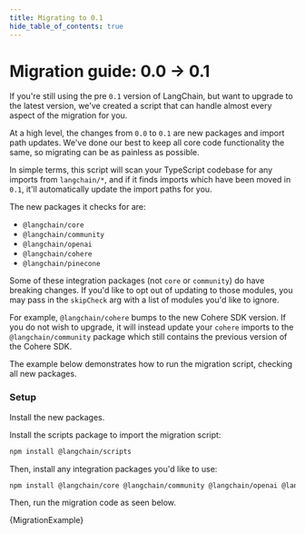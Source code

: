 ```yaml
---
title: Migrating to 0.1
hide_table_of_contents: true
---
```


# Migration guide: 0.0 -> 0.1

If you're still using the pre `0.1` version of LangChain, but want to upgrade to the latest version, we've created a script that can handle almost every aspect of the migration for you.

At a high level, the changes from `0.0` to `0.1` are new packages and import path updates.
We've done our best to keep all core code functionality the same, so migrating can be as painless as possible.

In simple terms, this script will scan your TypeScript codebase for any imports from `langchain/*`, and if it finds imports which have been moved in `0.1`, it'll automatically update the import paths for you.

The new packages it checks for are:

- `@langchain/core`
- `@langchain/community`
- `@langchain/openai`
- `@langchain/cohere`
- `@langchain/pinecone`

Some of these integration packages (not `core` or `community`) do have breaking changes. If you'd like to opt out of updating to those modules, you may pass in the `skipCheck` arg with a list of modules you'd like to ignore.

For example, `@langchain/cohere` bumps to the new Cohere SDK version. If you do not wish to upgrade, it will instead update your `cohere` imports to the `@langchain/community` package which still contains the previous version of the Cohere SDK.

The example below demonstrates how to run the migration script, checking all new packages.

### Setup

Install the new packages.


<IntegrationInstallTooltip></IntegrationInstallTooltip>

Install the scripts package to import the migration script:

```bash npm2yarn
npm install @langchain/scripts
```

Then, install any integration packages you'd like to use:

```bash npm2yarn
npm install @langchain/core @langchain/community @langchain/openai @langchain/cohere @langchain/pinecone
```

Then, run the migration code as seen below.

<CodeBlock language="typescript">{MigrationExample}</CodeBlock>